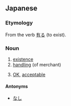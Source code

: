 ==Japanese==
{{ja-kanjitab|有}}

===Etymology===
From the verb [[有る]] (to exist).

===Noun===
{{ja-noun|k|hira=あり|rom=ari}}

# [[existence]]
# [[handle|handling]] (of merchant)
# {{context|colloquial|lang=ja}} [[OK]], [[acceptable]]

====Antonyms====
* [[なし]]